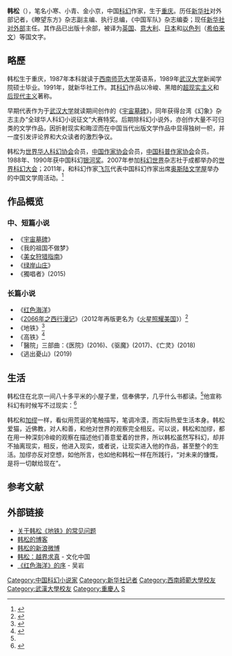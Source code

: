 {{Infobox writer|birth_date={{Birth date and age|1965|8|28}}|pseudonym=小寒、小青、金小京|birth_place={{CHN}}[[重庆|重庆]]|occupation=記者|genre=科幻|awards=世界華人科幻藝術獎科幻小説首獎<br />
中文幻想星空獎最佳短篇小説獎<br />
全球華語科幻星雲獎最佳科幻作家獎}}

'''韩松'''（{{bd|1965年|8月||}}），笔名小寒、小青、金小京，中国[[科幻|科幻]]作家，生于[[重庆|重庆]]。历任[[新华社|新华社]]对外部记者，《瞭望东方》杂志副主编、执行总编，《中国军队》杂志编委；现任[[新华社对外部|新华社对外部]]主任。其作品已出版十余部，被译为[[英国|英国]]、[[意大利|意大利]]、[[日本|日本]]和[[以色列|以色列]]（[[希伯来文|希伯来文]]）等国文字。

==略歷==
韩松生于重庆，1987年本科就读于[[西南师范大学|西南师范大学]]英语系，1989年[[武汉大学|武汉大学]]新闻学院硕士毕业。1991年，就新华社工作。其[[科幻|科幻]]作品以冷峻、黑暗的[[超现实主义|超现实主义]]和[[后现代主义|后现代主义]]著称。

早期代表作为于[[武汉大学|武汉大学]]就读期间创作的《[[宇宙墓碑|宇宙墓碑]]》，同年获得台湾《幻象》杂志主办“全球华人科幻小说征文”大赛特奖。后期除科幻小说外，亦创作大量不可归类的文学作品，因折射现实和晦涩而在中国当代出版文学作品中显得独树一帜，并一度引发评论界和大众读者的激烈争议。

韩松为[[世界华人科幻协会|世界华人科幻协会]]会员，[[中国作家协会|中国作家协会]]会员，[[中国科普作家协会|中国科普作家协会]]会员。1988年、1990年获中国科幻[[银河奖|银河奖]]。2007年参加[[科幻世界|科幻世界]]杂志社于成都举办的[[世界科幻大会|世界科幻大会]]；2011年，和科幻作家[[飞氘|飞氘]]代表中国科幻作家出席[[奥斯陆文学屋|奥斯陆文学屋]]举办的中国文学周活动。<ref name="#1">{{Cite web |url=http://blog.sina.com.cn/s/blog_475741210102dw2o.html |title=韩松博文：《在北欧做“科幻大使”》 |access-date=2013-05-21 |archive-date=2016-08-22 |archive-url=https://web.archive.org/web/20160822230800/http://blog.sina.com.cn/s/blog_475741210102dw2o.html |dead-url=no }}</ref>

==作品概览==

===中、短篇小说===
*《[[宇宙墓碑|宇宙墓碑]]》
*《我的祖国不做梦》
*《[[美女狩猎指南|美女狩猎指南]]》
*《[[绿岸山庄|绿岸山庄]]》
*《獨唱者》(2015)

===长篇小说===
*《[[红色海洋(小说)|红色海洋]]》
*《[[火星照耀美国|2066年之西行漫记]]》（2012年再版更名为《[[火星照耀美国|火星照耀美国]]》）<ref>{{Cite web |url=http://book.douban.com/subject/6827865/ |title=《火星照耀美国》 |access-date=2013-05-21 |archive-date=2015-07-10 |archive-url=https://web.archive.org/web/20150710133928/http://book.douban.com/subject/6827865/ |dead-url=no }}</ref>
*《地铁》<ref>{{Cite web |url=http://book.douban.com/subject/5336223/ |title=《地铁》 |access-date=2013-05-21 |archive-date=2016-03-07 |archive-url=https://web.archive.org/web/20160307112747/https://book.douban.com/subject/5336223/ |dead-url=no }}</ref>
*《高铁》<ref>{{Cite web |url=http://book.douban.com/subject/11607281/ |title=《高铁》 |access-date=2013-05-21 |archive-date=2016-03-06 |archive-url=https://web.archive.org/web/20160306225253/https://book.douban.com/subject/11607281/ |dead-url=no }}</ref>
*「醫院」三部曲：《医院》(2016)、《驱魔》(2017)、《亡灵》(2018)
*《逃出憂山》(2019)

==生活==
韩松住在北京一间八十多平米的小屋子里，信奉佛学，几乎什么书都读。<ref name="#1"/>他宣称科幻有时候写不过现实：<ref>{{Cite web|title=中国科幻新浪潮：过去十年，让世界听见了中国科幻的声音|url=https://www.bjnews.com.cn/detail/159547171415019.html|access-date=2021-10-25|work=www.bjnews.com.cn|publisher=新京报 - 好新闻，无止境|archive-date=2021-10-25|archive-url=https://web.archive.org/web/20211025160458/https://www.bjnews.com.cn/detail/159547171415019.html|dead-url=no}}</ref>

{{quote|中国的现实比科幻更科幻。}}
韩松和[[加缪|加缪]]一样，看似用荒诞的笔触描写，笔调冷漠，而实际热爱生活本身。韩松爱猫，近佛教，对人和善，和他对世界的观察完全相反。可以说，韩松和加缪，都在用一种深刻冷峻的观察在描述他们善意爱着的世界，所以韩松虽然写科幻，却并不抽离现实，相反，他进入现实，或者说，让现实进入他的作品，甚至整个的生活。加缪亦反对空想，如他所言，也如他和韩松一样在所践行，“对未来的慷慨，是将一切献给现在”。

== 参考文献 ==
{{Reflist|2}}

== 外部链接 ==
* [http://www.douban.com/group/topic/16194771/ 关于韩松《地铁》的常见问题] {{Wayback|url=http://www.douban.com/group/topic/16194771/ |date=20160307100442 }}
* [http://blog.sina.com.cn/u/1196900641 韩松的博客]{{Wayback|url=http://blog.sina.com.cn/u/1196900641 |date=20130510144906 }}
* [http://www.weibo.com/hansong 韩松的新浪微博] {{Wayback|url=http://www.weibo.com/hansong |date=20150715105708 }}
* [http://cul.china.com.cn/book/2011-01/27/content_3987197_2.htm 韩松：越界求真] {{Wayback|url=http://cul.china.com.cn/book/2011-01/27/content_3987197_2.htm |date=20190123053429 }} - 文化中国
* [http://shc2000.sjtu.edu.cn/0503/hongseh.htm 《红色海洋》的序] {{Wayback|url=http://shc2000.sjtu.edu.cn/0503/hongseh.htm |date=20200113011258 }} - 吴岩

{{Normdaten}}
{{DEFAULTSORT:Han Song}}
[[Category:中国科幻小说家|Category:中国科幻小说家]]
[[Category:新华社记者|Category:新华社记者]]
[[Category:西南師範大學校友|Category:西南師範大學校友]]
[[Category:武漢大學校友|Category:武漢大學校友]]
[[Category:重慶人|Category:重慶人]]
[[Category:韓姓|S]]